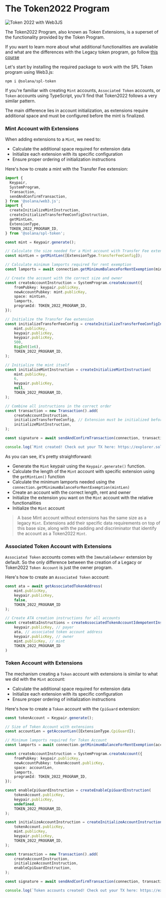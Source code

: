 
# The Token2022 Program

![Token 2022 with Web3JS](/graphics/course-banners/token-2022-with-web3js.png)

The Token2022 Program, also known as Token Extensions, is a superset of the functionality provided by the Token Program.

If you want to learn more about what additional functionalities are available and what are the differences with the Legacy token program, go follow [this course](/zh-CN/courses/token-2022-program)

Let's start by installing the required package to work with the SPL Token program using Web3.js:

```
npm i @solana/spl-token
```

<ArticleSection name="Mint and Token Accounts" id="mint-and-token-accounts" level="h2" />

If you're familiar with creating `Mint` accounts, `Associated Token` accounts, or `Token` accounts using TypeScript, you'll find that Token2022 follows a very similar pattern.

The main difference lies in account initialization, as extensions require additional space and must be configured before the mint is finalized.

### Mint Account with Extensions

When adding extensions to a `Mint`, we need to:
- Calculate the additional space required for extension data
- Initialize each extension with its specific configuration
- Ensure proper ordering of initialization instructions

Here's how to create a mint with the Transfer Fee extension:

```ts
import {
  Keypair,
  SystemProgram,
  Transaction,
  sendAndConfirmTransaction,
} from '@solana/web3.js';
import {
  createInitializeMintInstruction,
  createInitializeTransferFeeConfigInstruction,
  getMintLen,
  ExtensionType,
  TOKEN_2022_PROGRAM_ID,
} from '@solana/spl-token';

const mint = Keypair.generate();

// Calculate the size needed for a Mint account with Transfer Fee extension
const mintLen = getMintLen([ExtensionType.TransferFeeConfig]);

// Calculate minimum lamports required for rent exemption
const lamports = await connection.getMinimumBalanceForRentExemption(mintLen);

// Create the account with the correct size and owner
const createAccountInstruction = SystemProgram.createAccount({
    fromPubkey: keypair.publicKey,
    newAccountPubkey: mint.publicKey,
    space: mintLen,
    lamports,
    programId: TOKEN_2022_PROGRAM_ID,
});

// Initialize the Transfer Fee extension
const initializeTransferFeeConfig = createInitializeTransferFeeConfigInstruction(
    mint.publicKey,
    keypair.publicKey,
    keypair.publicKey,
    500,
    BigInt(1e6),
    TOKEN_2022_PROGRAM_ID,
);

// Initialize the mint itself
const initializeMintInstruction = createInitializeMintInstruction(
    mint.publicKey,
    6,
    keypair.publicKey,
    null,
    TOKEN_2022_PROGRAM_ID,
);

// Combine all instructions in the correct order
const transaction = new Transaction().add(
    createAccountInstruction,
    initializeTransferFeeConfig, // Extension must be initialized before mint
    initializeMintInstruction,
);

const signature = await sendAndConfirmTransaction(connection, transaction, [keypair, mint]);

console.log(`Mint created! Check out your TX here: https://explorer.solana.com/tx/${signature}?cluster=devnet`);
```

As you can see, it's pretty straightforward:
- Generate the `Mint` keypair using the `Keypair.generate()` function.
- Calculate the length of the `Mint` account with specific extension using the `getMintLen()` function
- Calculate the minimum lamports needed using the `connection.getMinimumBalanceForRentExemption(mintLen)`
- Create an account with the correct length, rent and owner
- Initialize the extension you want on the `Mint` account with the relative functionalities
- Initialize the `Mint` account

> A base Mint account without extensions has the same size as a legacy `Mint`. Extensions add their specific data requirements on top of this base size, along with the padding and discriminator that identify the account as a Token2022 `Mint`.

### Associated Token Account with Extensions

`Associated Token` accounts comes with the `ImmutableOwner` extension by default. So the only difference between the creation of a Legacy or Token2022 `Token Account` is just the owner program.

Here's how to create an `Associated Token` account:

```ts
const ata = await getAssociatedTokenAddress(
    mint.publicKey,
    keypair.publicKey,
    false,
    TOKEN_2022_PROGRAM_ID
);

// Create ATA creation instructions for all accounts
const createAtaInstructions = createAssociatedTokenAccountIdempotentInstruction(
    keypair.publicKey, // payer
    ata, // associated token account address
    keypair.publicKey, // owner
    mint.publicKey, // mint
    TOKEN_2022_PROGRAM_ID
)
```

### Token Account with Extensions

The mechanism creating a `Token` account with extensions is similar to what we did with the `Mint` account:
- Calculate the additional space required for extension data
- Initialize each extension with its specific configuration
- Ensure proper ordering of initialization instructions

Here's how to create a `Token` account with the `CpiGuard` extension:

```ts
const tokenAccount = Keypair.generate();

// Size of Token Account with extensions
const accountLen = getAccountLen([ExtensionType.CpiGuard]);

// Minimum lamports required for Token Account
const lamports = await connection.getMinimumBalanceForRentExemption(accountLen);

const createAccountInstruction = SystemProgram.createAccount({
    fromPubkey: keypair.publicKey,
    newAccountPubkey: tokenAccount.publicKey,
    space: accountLen,
    lamports,
    programId: TOKEN_2022_PROGRAM_ID,
});

const enableCpiGuardInstruction = createEnableCpiGuardInstruction(
    tokenAccount.publicKey,
    keypair.publicKey,
    undefined,
    TOKEN_2022_PROGRAM_ID,
);

const initializeAccountInstruction = createInitializeAccountInstruction(
    tokenAccount.publicKey,
    mint.publicKey,
    keypair.publicKey,
    TOKEN_2022_PROGRAM_ID,
);

const transaction = new Transaction().add(
    createAccountInstruction,
    initializeAccountInstruction,
    enableCpiGuardInstruction,
);

const signature = await sendAndConfirmTransaction(connection, transaction, [keypair, tokenAccount], {commitment: "finalized"});

console.log(`Token accounts created! Check out your TX here: https://explorer.solana.com/tx/${signature}?cluster=devnet`);
```
